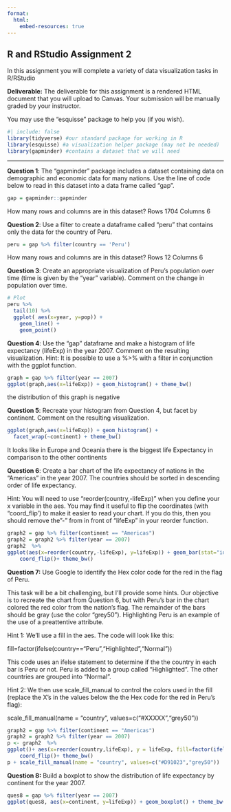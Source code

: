 ```yaml
---
format:
  html:
    embed-resources: true
---
```


## R and RStudio Assignment 2

In this assignment you will complete a variety of data visualization tasks in R/RStudio

**Deliverable:** The deliverable for this assignment is a rendered HTML document that you will upload to Canvas. Your submission will be manually graded by your instructor.

You may use the "esquisse" package to help you (if you wish).

```r
#| include: false
library(tidyverse) #our standard package for working in R
library(esquisse) #a visualization helper package (may not be needed)
library(gapminder) #contains a dataset that we will need
```

------------------------------------------------------------------------

**Question 1**: The "gapminder" package includes a dataset containing data on demographic and economic data for many nations. Use the line of code below to read in this dataset into a data frame called "gap".

```r
gap = gapminder::gapminder
```

How many rows and columns are in this dataset?
Rows 1704
Columns 6

**Question 2**: Use a filter to create a dataframe called "peru" that contains only the data for the country of Peru.

```r
peru = gap %>% filter(country == 'Peru')
```


How many rows and columns are in this dataset?
Rows 12
Columns 6

**Question 3**: Create an appropriate visualization of Peru's population over time (time is given by the "year" variable). Comment on the change in population over time.

```r
# Plot
peru %>%
  tail(10) %>%
  ggplot( aes(x=year, y=pop)) +
    geom_line() +
    geom_point()
```


**Question 4**: Use the "gap" dataframe and make a histogram of life expectancy (lifeExp) in the year 2007. Comment on the resulting visualization. Hint: It is possible to use a %\>% with a filter in conjunction with the ggplot function.

```r
graph = gap %>% filter(year == 2007)
ggplot(graph,aes(x=lifeExp)) + geom_histogram() + theme_bw()
```
the distribution of this graph is negative

**Question 5**: Recreate your histogram from Question 4, but facet by continent. Comment on the resulting visualization.

```r
ggplot(graph,aes(x=lifeExp)) + geom_histogram() + 
  facet_wrap(~continent) + theme_bw() 
```
It looks like in Europe and Oceania there is the biggest life Expectancy in comparison to the other continents

**Question 6**: Create a bar chart of the life expectancy of nations in the "Americas" in the year 2007. The countries should be sorted in descending order of life expectancy.

Hint: You will need to use "reorder(country,-lifeExp)" when you define your x variable in the aes. You may find it useful to flip the coordinates (with "coord_flip') to make it easier to read your chart. If you do this, then you should remove the"-" from in front of "lifeExp" in your reorder function.

```r
graph2 = gap %>% filter(continent == "Americas")
graph2 = graph2 %>% filter(year == 2007)
graph2  %>% 
ggplot(aes(x=reorder(country,-lifeExp), y=lifeExp)) + geom_bar(stat="identity", alpha=.6, width=.4) +
    coord_flip()+ theme_bw()
```


**Question 7:** Use Google to identify the Hex color code for the red in the flag of Peru.

This task will be a bit challenging, but I'll provide some hints. Our objective is to recreate the chart from Question 6, but with Peru's bar in the chart colored the red color from the nation's flag. The remainder of the bars should be gray (use the color "grey50"). Highlighting Peru is an example of the use of a preattentive attribute.

Hint 1: We'll use a fill in the aes. The code will look like this:

fill=factor(ifelse(country=="Peru","Highlighted","Normal"))

This code uses an ifelse statement to determine if the the country in each bar is Peru or not. Peru is added to a group called "Highlighted". The other countries are grouped into "Normal".

Hint 2: We then use scale_fill_manual to control the colors used in the fill (replace the X's in the values below the the Hex code for the red in Peru's flag):

scale_fill_manual(name = "country", values=c("#XXXXX","grey50"))

```r
graph2 = gap %>% filter(continent == "Americas")
graph2 = graph2 %>% filter(year == 2007)
p <- graph2  %>% 
ggplot()+ aes(x=reorder(country,lifeExp), y = lifeExp, fill=factor(ifelse(country=="Peru","Highlighted","Normal"))) + geom_col() +
    coord_flip()+ theme_bw()
p + scale_fill_manual(name = "country", values=c("#D91023","grey50"))
```

**Question 8:** Build a boxplot to show the distribution of life expectancy by continent for the year 2007.

```r
ques8 = gap %>% filter(year == 2007)
ggplot(ques8, aes(x=continent, y=lifeExp)) + geom_boxplot() + theme_bw()
```



